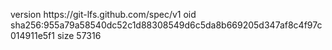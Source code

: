 version https://git-lfs.github.com/spec/v1
oid sha256:955a79a58540dc52c1d88308549d6c5da8b669205d347af8c4f97c014911e5f1
size 57316
